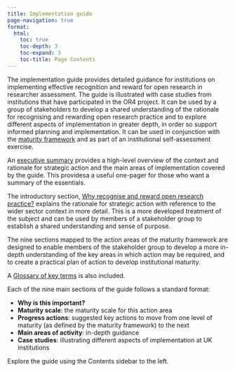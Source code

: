 ```yaml
---
title: Implementation guide
page-navigation: true
format:
  html:
    toc: true
    toc-depth: 3
    toc-expand: 3
    toc-title: Page Contents
---
```


The implementation guide provides detailed guidance for institutions on implementing effective recognition and reward for open research in researcher assessment. The guide is illustrated with case studies from institutions that have participated in the OR4 project. It can be used by a group of stakeholders to develop a shared understanding of the rationale for recognising and rewarding open research practice and to explore different aspects of implementation in greater depth, in order so support informed planning and implementation. It can be used in conjunction with the [maturity framework](maturity-framework.qmd) and as part of an institutional self-assessment exercise.

An [executive summary](guide-summary.qmd) provides a high-level overview of the context and rationale for strategic action and the main areas of implementation covered by the guide. This providesa a useful one-pager for those who want a summary of the essentials.

The introductory section, [Why recognise and reward open research practice?](guide-intro.qmd) explains the rationale for strategic action with reference to the wider sector context in more detail. This is a more developed treatment of the subject and can be used by members of a stakeholder group to establish a shared understanding and sense of purpose.

The nine sections mapped to the action areas of the maturity framework are designed to enable members of the stakeholder group to develop a more in-depth understanding of the key areas in which action may be required, and to create a practical plan of action to develop institutional maturity. 

A [Glossary of key terms](glossary.qmd) is also included.

Each of the nine main sections of the guide follows a standard format:

- **Why is this important?**
- **Maturity scale**: the maturity scale for this action area
- **Progress actions**: suggested key actions to move from one level of maturity (as defined by the maturity framework) to the next
- **Main areas of activity**: in-depth guidance
- **Case studies**: illustrating different aspects of implementation at UK institutions

Explore the guide using the Contents sidebar to the left.

